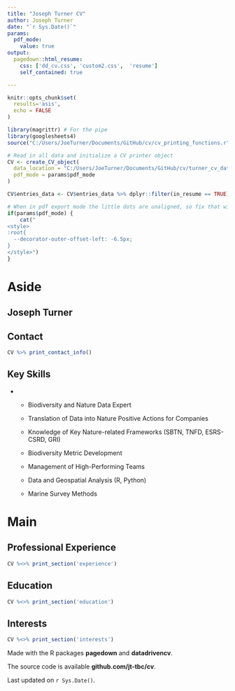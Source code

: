 ---
title: "Joseph Turner CV"
author: Joseph Turner
date: "`r Sys.Date()`"
params:
  pdf_mode:
    value: true
output:
  pagedown::html_resume:
    css: ['dd_cv.css', 'custom2.css',  'resume']
    self_contained: true

---

```{r, include=FALSE}
knitr::opts_chunk$set(
  results='asis', 
  echo = FALSE
)

library(magrittr) # For the pipe
library(googlesheets4)
source("C:/Users/JoeTurner/Documents/GitHub/cv/cv_printing_functions.r")

# Read in all data and initialize a CV printer object
CV <- create_CV_object(
  data_location = "C:/Users/JoeTurner/Documents/GitHub/cv/turner_cv_data_",  
  pdf_mode = params$pdf_mode
)

CV$entries_data <- CV$entries_data %>% dplyr::filter(in_resume == TRUE)

```


```{r}
# When in pdf export mode the little dots are unaligned, so fix that with some conditional CSS.
if(params$pdf_mode) {
    cat("
<style>
:root{
  --decorator-outer-offset-left: -6.5px;
}
</style>")
}
```


Aside
================================================================================
Joseph Turner {#title}
--------------------------------------------------------------------------------

Contact {#contact}
--------------------------------------------------------------------------------

```{r}
CV %>% print_contact_info()
```


Key Skills {#skills}
--------------------------------------------------------------------------------

-
  - Biodiversity and Nature Data Expert
  
  - Translation of Data into Nature Positive Actions for Companies
  
  - Knowledge of Key Nature-related Frameworks (SBTN, TNFD, ESRS-CSRD, GRI)
  
  - Biodiversity Metric Development
  
  - Management of High-Performing Teams
  
  - Data and Geospatial Analysis (R, Python)
  
  - Marine Survey Methods


Main
================================================================================

Professional Experience {data-icon=laptop}
--------------------------------------------------------------------------------

```{r}
CV %<>% print_section('experience')
```


Education {data-icon=graduation-cap data-concise=true}
--------------------------------------------------------------------------------

```{r}
CV %<>% print_section('education')
```


Interests {data-icon=info-circle}
--------------------------------------------------------------------------------

```{r}
CV %<>% print_section('interests')
```


::: aside


Made with the R packages **pagedown** and **datadrivencv**.

The source code is available **github.com/jt-tbc/cv**.

Last updated on `r Sys.Date()`.

:::
